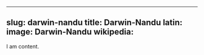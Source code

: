 
---
slug: darwin-nandu
title: Darwin-Nandu
latin:
image: Darwin-Nandu
wikipedia: 
---

I am content.
